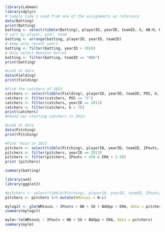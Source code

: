 ```r

library(Lahman)
library(dplyr)
# Sample Code I used from one of the assignemnts as reference 
data(Batting)
print(Batting)
batting <- select(tibble(Batting), playerID, yearID, teamID, G, AB:H, HR) 
# sort by player, year, team
batting <- arrange(batting, playerID, yearID, teamID)
# keep only recent years
batting <- filter(batting, yearID > 2010)
# Only select Houston Astros 
batting <- filter(batting, teamID == "HOU")
print(batting)

#Look at data
data(Fielding)
print(Fielding)

#Find the catchers of 2013
catchers <- select(tibble(Fielding), playerID, yearID, teamID, POS, G, PB, WP, SB, CS)
catchers <- filter(catchers, POS == "C")
catchers <- filter(catchers, yearID == 2013)
catchers <- filter(catchers, G > 76)
print(catchers)
#Found our starting catchers in 2013. 

#Look at data
data(Pitching)
print(Pitching)

#Find "Aces"in 2013
pitchers <- select(tibble(Pitching), playerID, yearID, teamID, IPouts, BB, SO, BAOpp, ERA, W, L)
pitchers <- filter(pitchers, yearID == 2013)
pitchers <- filter(pitchers, IPouts > 450 & ERA < 3.50)
print (pitchers)

summary(batting)

```
```r
library(aod)
library(ggplot2)

#pitchers <- select(tibble(Pitching), playerID, yearID, teamID, IPouts, BB, SO, BAOpp, ERA, W, L)
pitchers <- pitchers %>% mutate(WMinusL = W-L)

mylogit <- glm(WMinusL ~ IPouts + BB + SO + BAOpp + ERA, data = pitchers)
summary(mylogit)

mylm<-lm(WMinusL ~ IPouts + BB + SO + BAOpp + ERA, data = pitchers)
summary(mylm)

```


